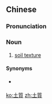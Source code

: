{{also|土质}}
==Chinese==
{{zh-forms|s=土质}}

===Pronunciation===
{{zh-pron
|m=tǔ质
|c=tou2 zat1
|mn=thó͘-chit
|cat=n
}}

===Noun===
{{zh-noun}}

# [[soil texture]]

====Synonyms====
* {{qualifier|Min Nan}} {{zh-l|塗質|thô͘-chit}}

[[ko:土質]]
[[zh:土質]]